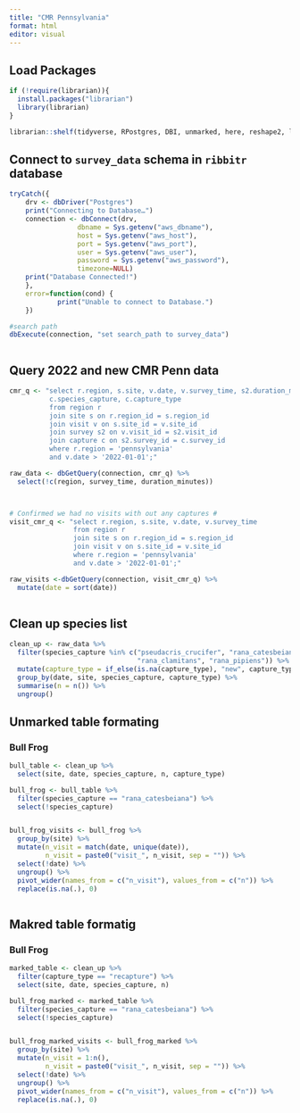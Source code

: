```yaml
---
title: "CMR Pennsylvania"
format: html
editor: visual
---
```


## Load Packages

```r

if (!require(librarian)){
  install.packages("librarian")
  library(librarian)
}

librarian::shelf(tidyverse, RPostgres, DBI, unmarked, here, reshape2, lubridate)

```

## Connect to `survey_data` schema in `ribbitr` database

```r

tryCatch({
    drv <- dbDriver("Postgres")
    print("Connecting to Database…")
    connection <- dbConnect(drv,
                 dbname = Sys.getenv("aws_dbname"),
                 host = Sys.getenv("aws_host"),
                 port = Sys.getenv("aws_port"),
                 user = Sys.getenv("aws_user"),
                 password = Sys.getenv("aws_password"),
                 timezone=NULL)
    print("Database Connected!")
    },
    error=function(cond) {
            print("Unable to connect to Database.")
    })

#search path
dbExecute(connection, "set search_path to survey_data")



```

## Query 2022 and new CMR Penn data

```r

cmr_q <- "select r.region, s.site, v.date, v.survey_time, s2.duration_minutes, 
          c.species_capture, c.capture_type
          from region r
          join site s on r.region_id = s.region_id 
          join visit v on s.site_id = v.site_id 
          join survey s2 on v.visit_id = s2.visit_id 
          join capture c on s2.survey_id = c.survey_id
          where r.region = 'pennsylvania'
          and v.date > '2022-01-01';"

raw_data <- dbGetQuery(connection, cmr_q) %>% 
  select(!c(region, survey_time, duration_minutes))



# Confirmed we had no visits with out any captures #
visit_cmr_q <- "select r.region, s.site, v.date, v.survey_time
                from region r
                join site s on r.region_id = s.region_id 
                join visit v on s.site_id = v.site_id 
                where r.region = 'pennsylvania'
                and v.date > '2022-01-01';"

raw_visits <-dbGetQuery(connection, visit_cmr_q) %>% 
  mutate(date = sort(date))
  


```

## Clean up species list

```r

clean_up <- raw_data %>% 
  filter(species_capture %in% c("pseudacris_crucifer", "rana_catesbeiana", 
                                "rana_clamitans", "rana_pipiens")) %>% 
  mutate(capture_type = if_else(is.na(capture_type), "new", capture_type)) %>% 
  group_by(date, site, species_capture, capture_type) %>% 
  summarise(n = n()) %>% 
  ungroup()

```

## Unmarked table formating
### Bull Frog
```r

bull_table <- clean_up %>% 
  select(site, date, species_capture, n, capture_type) 

bull_frog <- bull_table %>% 
  filter(species_capture == "rana_catesbeiana") %>% 
  select(!species_capture) 


bull_frog_visits <- bull_frog %>% 
  group_by(site) %>% 
  mutate(n_visit = match(date, unique(date)),
         n_visit = paste0("visit_", n_visit, sep = "")) %>% 
  select(!date) %>% 
  ungroup() %>%
  pivot_wider(names_from = c("n_visit"), values_from = c("n")) %>%
  replace(is.na(.), 0)



```

## Makred table formatig
### Bull Frog
```r

marked_table <- clean_up %>% 
  filter(capture_type == "recapture") %>% 
  select(site, date, species_capture, n)

bull_frog_marked <- marked_table %>% 
  filter(species_capture == "rana_catesbeiana") %>% 
  select(!species_capture) 


bull_frog_marked_visits <- bull_frog_marked %>% 
  group_by(site) %>% 
  mutate(n_visit = 1:n(),
         n_visit = paste0("visit_", n_visit, sep = "")) %>% 
  select(!date) %>% 
  ungroup() %>%
  pivot_wider(names_from = c("n_visit"), values_from = c("n")) %>%
  replace(is.na(.), 0)

```


